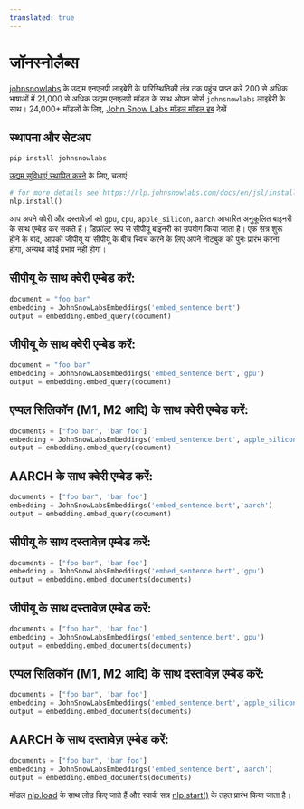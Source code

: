 ```yaml
---
translated: true
---
```


# जॉनस्नोलैब्स

[johnsnowlabs](https://www.johnsnowlabs.com/) के उद्यम एनएलपी लाइब्रेरी के पारिस्थितिकी तंत्र तक पहुंच प्राप्त करें
200 से अधिक भाषाओं में 21,000 से अधिक उद्यम एनएलपी मॉडल के साथ ओपन सोर्स `johnsnowlabs` लाइब्रेरी के साथ।
24,000+ मॉडलों के लिए, [John Snow Labs मॉडल मॉडल हब](https://nlp.johnsnowlabs.com/models) देखें

## स्थापना और सेटअप

```bash
pip install johnsnowlabs
```

[उद्यम सुविधाएं स्थापित करने](https://nlp.johnsnowlabs.com/docs/en/jsl/install_licensed_quick) के लिए, चलाएं:

```python
# for more details see https://nlp.johnsnowlabs.com/docs/en/jsl/install_licensed_quick
nlp.install()
```

आप अपने क्वेरी और दस्तावेज़ों को `gpu`, `cpu`, `apple_silicon`, `aarch` आधारित अनुकूलित बाइनरी के साथ एम्बेड कर सकते हैं।
डिफ़ॉल्ट रूप से सीपीयू बाइनरी का उपयोग किया जाता है।
एक सत्र शुरू होने के बाद, आपको जीपीयू या सीपीयू के बीच स्विच करने के लिए अपने नोटबुक को पुनः प्रारंभ करना होगा, अन्यथा कोई प्रभाव नहीं होगा।

## सीपीयू के साथ क्वेरी एम्बेड करें:

```python
document = "foo bar"
embedding = JohnSnowLabsEmbeddings('embed_sentence.bert')
output = embedding.embed_query(document)
```

## जीपीयू के साथ क्वेरी एम्बेड करें:

```python
document = "foo bar"
embedding = JohnSnowLabsEmbeddings('embed_sentence.bert','gpu')
output = embedding.embed_query(document)
```

## एप्पल सिलिकॉन (M1, M2 आदि) के साथ क्वेरी एम्बेड करें:

```python
documents = ["foo bar", 'bar foo']
embedding = JohnSnowLabsEmbeddings('embed_sentence.bert','apple_silicon')
output = embedding.embed_query(document)
```

## AARCH के साथ क्वेरी एम्बेड करें:

```python
documents = ["foo bar", 'bar foo']
embedding = JohnSnowLabsEmbeddings('embed_sentence.bert','aarch')
output = embedding.embed_query(document)
```

## सीपीयू के साथ दस्तावेज़ एम्बेड करें:

```python
documents = ["foo bar", 'bar foo']
embedding = JohnSnowLabsEmbeddings('embed_sentence.bert','gpu')
output = embedding.embed_documents(documents)
```

## जीपीयू के साथ दस्तावेज़ एम्बेड करें:

```python
documents = ["foo bar", 'bar foo']
embedding = JohnSnowLabsEmbeddings('embed_sentence.bert','gpu')
output = embedding.embed_documents(documents)
```

## एप्पल सिलिकॉन (M1, M2 आदि) के साथ दस्तावेज़ एम्बेड करें:

```python
documents = ["foo bar", 'bar foo']
embedding = JohnSnowLabsEmbeddings('embed_sentence.bert','apple_silicon')
output = embedding.embed_documents(documents)
```

## AARCH के साथ दस्तावेज़ एम्बेड करें:

```python
documents = ["foo bar", 'bar foo']
embedding = JohnSnowLabsEmbeddings('embed_sentence.bert','aarch')
output = embedding.embed_documents(documents)
```

मॉडल [nlp.load](https://nlp.johnsnowlabs.com/docs/en/jsl/load_api) के साथ लोड किए जाते हैं और स्पार्क सत्र [nlp.start()](https://nlp.johnsnowlabs.com/docs/en/jsl/start-a-sparksession) के तहत प्रारंभ किया जाता है।
